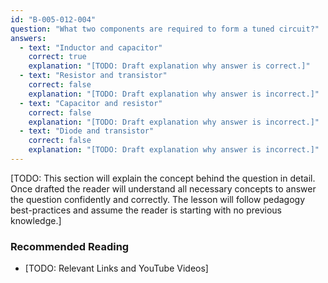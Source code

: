 ```yaml
---
id: "B-005-012-004"
question: "What two components are required to form a tuned circuit?"
answers:
  - text: "Inductor and capacitor"
    correct: true
    explanation: "[TODO: Draft explanation why answer is correct.]"
  - text: "Resistor and transistor"
    correct: false
    explanation: "[TODO: Draft explanation why answer is incorrect.]"
  - text: "Capacitor and resistor"
    correct: false
    explanation: "[TODO: Draft explanation why answer is incorrect.]"
  - text: "Diode and transistor"
    correct: false
    explanation: "[TODO: Draft explanation why answer is incorrect.]"
---
```


[TODO: This section will explain the concept behind the question in detail. Once drafted the reader will understand all necessary concepts to answer the question confidently and correctly. The lesson will follow pedagogy best-practices and assume the reader is starting with no previous knowledge.]

### Recommended Reading

- [TODO: Relevant Links and YouTube Videos]
